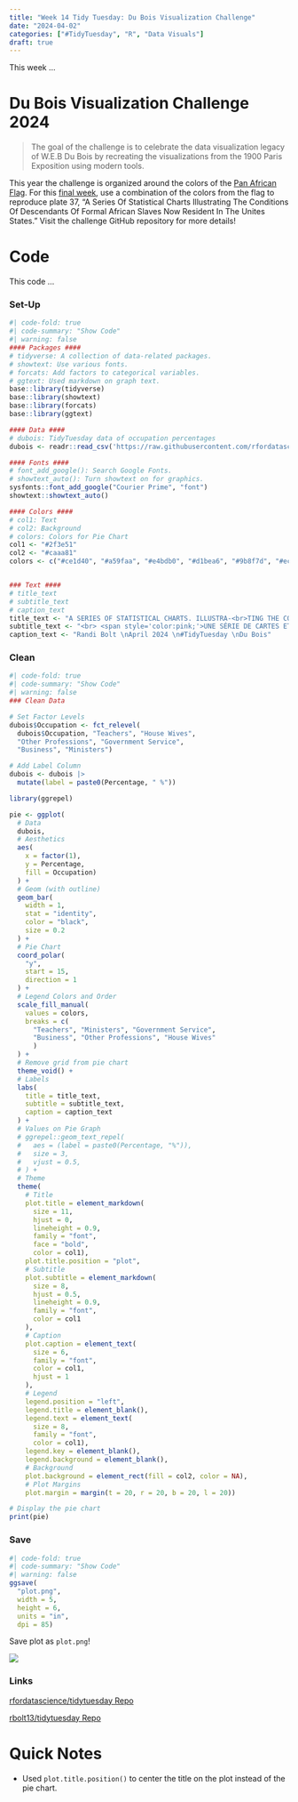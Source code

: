 ```yaml
---
title: "Week 14 Tidy Tuesday: Du Bois Visualization Challenge"
date: "2024-04-02"
categories: ["#TidyTuesday", "R", "Data Visuals"]
draft: true
---
```


This week ... 

# Du Bois Visualization Challenge 2024

> The goal of the challenge is to celebrate the data visualization legacy of W.E.B Du Bois by recreating the visualizations from the 1900 Paris Exposition using modern tools.

This year the challenge is organized around the colors of the [Pan African Flag](https://en.wikipedia.org/wiki/Pan-African_flag).
For this [final week](https://github.com/ajstarks/dubois-data-portraits/tree/master/challenge/2024/challenge10), use a combination of the colors from the flag to reproduce plate 37, "A Series Of Statistical Charts Illustrating The Conditions Of Descendants Of Formal African Slaves Now Resident In The Unites States."
Visit the challenge GitHub repository for more details!

# Code 

This code ...

::: {.panel-tabset}

### Set-Up

```r
#| code-fold: true
#| code-summary: "Show Code"
#| warning: false
#### Packages ####
# tidyverse: A collection of data-related packages.
# showtext: Use various fonts. 
# forcats: Add factors to categorical variables. 
# ggtext: Used markdown on graph text. 
base::library(tidyverse)
base::library(showtext)
base::library(forcats)
base::library(ggtext)

#### Data ####
# dubois: TidyTuesday data of occupation percentages
dubois <- readr::read_csv('https://raw.githubusercontent.com/rfordatascience/tidytuesday/master/data/2024/2024-04-02/dubois_week10.csv')

#### Fonts ####
# font_add_google(): Search Google Fonts. 
# showtext_auto(): Turn showtext on for graphics. 
sysfonts::font_add_google("Courier Prime", "font")
showtext::showtext_auto()

#### Colors ####
# col1: Text 
# col2: Background
# colors: Colors for Pie Chart
col1 <- "#2f3e51"
col2 <- "#caaa81"
colors <- c("#ce1d40", "#a59faa", "#e4bdb0", "#d1bea6", "#9b8f7d", "#ecb95b")


### Text ####
# title_text
# subtitle_text
# caption_text
title_text <- "A SERIES OF STATISTICAL CHARTS. ILLUSTRA-<br>TING THE CONDITION OF THE DESCENDANTS OF FOR-<br>MER AFRICAN SLAVES NOW RESIDENT IN THE UNITED<br>STATES OF AMERICS."
subtitle_text <- "<br> <span style='color:pink;'>UNE SÉRIE DE CARTES ET DIAGRAMMES STATISTIQUES MONTRANT LA<br>CONDITION PRÉSENTE DES DESCENDANTS DES ANCIENS ESCLAVES AFRI-<br>CANS ACTUELLMENT ÉTABLIS DANS LES ETATS UNIS D´ AMÉRIQUE.</span> <br> <br> <br> <br> <br> <br> THE UNIVERSITY WAS FOUNDED IN 1867. <br> IT HAS INSTRUCED 6000 NEGROS STUDENTS. <br> <span style='color:pink;'>L´UNIVERSITÉ A ÉTÉ FONDÉE EN 1867. <br> ELLE A DONNÉ L´ INSTRUCTION A'6000 ÉTUDIANTS NEGRES.</span><br> IT HAS GRADUATED 330 NEGROES AMOUNG WHOM ARE: <br> <span style='color:pink;'> ELLE A DÉLIVRÉ DES DIPLOMES A 330 NÉGRES DONT:</span>"
caption_text <- "Randi Bolt \nApril 2024 \n#TidyTuesday \nDu Bois"
```

### Clean 

```r
#| code-fold: true
#| code-summary: "Show Code"
#| warning: false
### Clean Data

# Set Factor Levels
dubois$Occupation <- fct_relevel(
  dubois$Occupation, "Teachers", "House Wives", 
  "Other Professions", "Government Service", 
  "Business", "Ministers")

# Add Label Column
dubois <- dubois |>
  mutate(label = paste0(Percentage, " %"))
```

```r
library(ggrepel)
```





```r
pie <- ggplot(
  # Data
  dubois, 
  # Aesthetics
  aes(
    x = factor(1), 
    y = Percentage, 
    fill = Occupation)
  ) +
  # Geom (with outline)
  geom_bar(
    width = 1, 
    stat = "identity", 
    color = "black", 
    size = 0.2
  ) +
  # Pie Chart
  coord_polar(
    "y", 
    start = 15, 
    direction = 1
  ) +
  # Legend Colors and Order
  scale_fill_manual(
    values = colors,
    breaks = c(
      "Teachers", "Ministers", "Government Service", 
      "Business", "Other Professions", "House Wives"
      )
  ) +
  # Remove grid from pie chart
  theme_void() +
  # Labels
  labs(
    title = title_text,
    subtitle = subtitle_text,
    caption = caption_text
  ) +
  # Values on Pie Graph
  # ggrepel::geom_text_repel(
  #   aes = (label = paste0(Percentage, "%")),
  #   size = 3,
  #   vjust = 0.5,
  # ) +
  # Theme
  theme(
    # Title
    plot.title = element_markdown(
      size = 11, 
      hjust = 0,
      lineheight = 0.9,
      family = "font",
      face = "bold",
      color = col1),
    plot.title.position = "plot",
    # Subtitle
    plot.subtitle = element_markdown(
      size = 8, 
      hjust = 0.5,
      lineheight = 0.9,
      family = "font", 
      color = col1
    ),
    # Caption
    plot.caption = element_text(
      size = 6,
      family = "font",
      color = col1,
      hjust = 1
    ),
    # Legend
    legend.position = "left",
    legend.title = element_blank(),
    legend.text = element_text(
      size = 8,
      family = "font",
      color = col1),
    legend.key = element_blank(),
    legend.background = element_blank(),
    # Background
    plot.background = element_rect(fill = col2, color = NA),
    # Plot Margins
    plot.margin = margin(t = 20, r = 20, b = 20, l = 20))

# Display the pie chart
print(pie)

```

### Save

```r
#| code-fold: true
#| code-summary: "Show Code"
#| warning: false
ggsave(
  "plot.png", 
  width = 5, 
  height = 6, 
  units = "in",
  dpi = 85)
```

Save plot as `plot.png`!

![](plot.png)

### Links

[rfordatascience/tidytuesday Repo](https://github.com/rfordatascience/tidytuesday?tab=readme-ov-file)

[rbolt13/tidytuesday Repo](https://github.com/rbolt13/tidytuesday)

:::

# Quick Notes

* Used `plot.title.position()` to center the title on the plot instead of the pie chart. 


